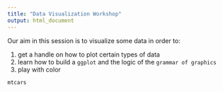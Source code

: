 ```yaml
---
title: "Data Visualization Workshop"
output: html_document
---
```


Our aim in this session is to visualize some data in order to:

1. get a handle on how to plot certain types of data
2. learn how to build a `ggplot` and the logic of the `grammar of graphics`
3. play with color

```r
mtcars
```


